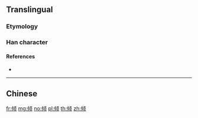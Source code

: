 {{also|傾}}
==Translingual==

===Etymology===
{{Han simp|傾|f=頁|t=页}}

===Han character===
{{Han char|rn=9|rad=人|as=08|sn=10|four=2128|canj=OPMO|ids=⿰亻顷}}

====References====
* {{Han ref|kx=0109.171|hdz=10182.010|uh=503E|ud=20542}}

----

==Chinese==
{{zh-see|傾}}

[[fr:倾]]
[[mg:倾]]
[[no:倾]]
[[pl:倾]]
[[th:倾]]
[[zh:倾]]